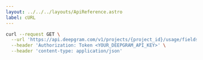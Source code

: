 ---
layout: ../../../layouts/ApiReference.astro
label: cURL
---

```bash
curl --request GET \
  --url 'https://api.deepgram.com/v1/projects/{project_id}/usage/fields' \
  --header 'Authorization: Token <YOUR_DEEPGRAM_API_KEY>' \
  --header 'content-type: application/json'
```
